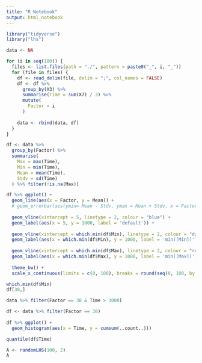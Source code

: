 ```yaml
---
title: "R Notebook"
output: html_notebook
---
```


```r
library("tidyverse")
library("lhs")
```

```r
data <- NA

for (i in seq(100)) {
  files <- list.files(path = "./", pattern = paste0("_", i, "_"))
  for (file in files) {
    df <- read_delim(file, delim = ";", col_names = FALSE)
    df <- df %>%
      group_by(X3) %>%
      summarise(Time = sum(X7) / 3) %>%
      mutate(
        Factor = i
      )
    
    data <- rbind(data, df)
  }
}
```

```r
df <- data %>%
  group_by(Factor) %>%
  summarise(
    Max = max(Time),
    Min = min(Time),
    Mean = mean(Time),
    Stdv = sd(Time)
  ) %>% filter(!is.na(Max))

df %>% ggplot() +
  geom_line(aes(x = Factor, y = Mean)) +
  # geom_errorbar(aes(ymin= Mean - Stdv, ymax = Mean + Stdv, x = Factor), width=.1) +
  
  geom_vline(xintercept = 5, linetype = 2, colour = "blue") +
  geom_label(aes(x = 5, y = 1000, label = 'default')) +
  
  geom_vline(xintercept = which.min(df$Min), linetype = 2, colour = "darkgreen") +
  geom_label(aes(x = which.min(df$Min), y = 1000, label = 'min([Min])')) +
  
  geom_vline(xintercept = which.min(df$Max), linetype = 2, colour = "red") +
  geom_label(aes(x = which.min(df$Max), y = 1000, label = 'min([Max])')) +
    
  theme_bw() +
  scale_x_continuous(limits = c(0, 100), breaks = round(seq(0, 100, by = 5), 2)) 
```

```r
which.min(df$Min)
df[38,]

data %>% filter(Factor == 38 & Time > 3000)

df <- data %>% filter(Factor == 38)
  
df %>% ggplot() + 
  geom_histogram(aes(x = Time, y = cumsum(..count..)))

```
```r
quantile(df$Time)
```


```r
A <- randomLHS(100, 2)
A
```



